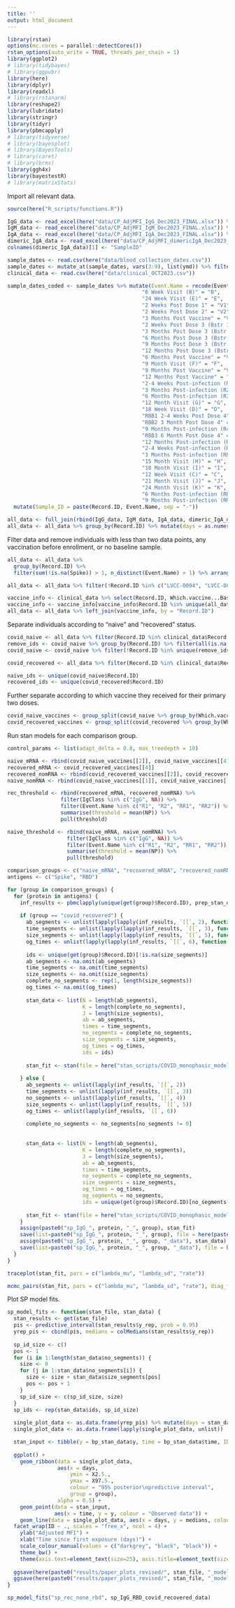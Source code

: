 ```yaml
---
title: ''
output: html_document
---
```


```r
library(rstan)
options(mc.cores = parallel::detectCores())
rstan_options(auto_write = TRUE, threads_per_chain = 1)
library(ggplot2)
# library(tidybayes)
# library(ggpubr)
library(here)
library(dplyr)
library(readxl)
# library(rstanarm)
library(reshape2)
library(lubridate)
library(stringr)
library(tidyr)
library(pbmcapply)
# library(tidyverse)
# library(bayesplot)
# library(BayesTools)
# library(caret)
# library(brms)
library(ggh4x)
library(bayestestR)
# library(matrixStats)
```


Import all relevant data.
```r
source(here("R_scripts/functions.R"))

IgG_data <- read_excel(here("data/CP_AdjMFI_IgG_Dec2023_FINAL.xlsx")) %>% mutate(code = str_extract(SampleID, "[^-]+$"), IgClass = "IgG")
IgM_data <- read_excel(here("data/CP_AdjMFI_IgM_Dec2023_FINAL.xlsx")) %>% mutate(code = str_extract(SampleID, "[^-]+$"), IgClass = "IgM")
IgA_data <- read_excel(here("data/CP_AdjMFI_IgA_Dec2023_FINAL.xlsx")) %>% mutate(code = str_extract(SampleID, "[^-]+$"), IgClass = "IgA")
dimeric_IgA_data <- read_excel(here("data/CP_AdjMFI_dimericIgA_Dec2023_FINAL.xlsx")) %>% mutate(code = str_extract(`Sample ID`, "[^-]+$"), IgClass = "dIgA")
colnames(dimeric_IgA_data)[1] <- "SampleID"

sample_dates <- read.csv(here("data/blood_collection_dates.csv"))
sample_dates <- mutate_at(sample_dates, vars(3:9), list(ymd)) %>% filter(!if_all(c(3:9), is.na))
clinical_data <- read.csv(here("data/clinical_OCT2023.csv"))

sample_dates_coded <- sample_dates %>% mutate(Event.Name = recode(Event.Name, "Baseline Visit (A)" = "A",
                                           "6 Week Visit (B)" = "B",
                                           "24 Week Visit (E)" = "E",
                                           "2 Weeks Post Dose 1" = "V1",
                                           "2 Weeks Post Dose 2" = "V2",
                                           "3 Months Post Vaccine" = "V3",
                                           "2 Weeks Post Dose 3 (Bstr 1)" = "B1",
                                           "3 Months Post Dose 3 (Bstr 1)" = "B2",
                                           "6 Months Post Dose 3 (Bstr 1)" = "B3",
                                           "9 Months Post Dose 3 (Bstr 1)" = "B4",
                                           "12 Months Post Dose 3 (Bstr 1)" = "B5",
                                           "6 Months Post Vaccine" = "V4",
                                           "9 Month Visit (F)" = "F",
                                           "9 Months Post Vaccine" = "V5",
                                           "12 Months Post Vaccine" = "V6",
                                           "2-4 Weeks Post-infection (R1)" = "R1",
                                           "3 Months Post-infection (R2)" = "R2",
                                           "6 Months Post-infection (R3)" = "R3",
                                           "12 Month Visit (G)" = "G",
                                           "18 Week Visit (D)" = "D",
                                           "RBB1 2-4 Weeks Post Dose 4" = "RBB1",
                                           "RBB2 3 Month Post Dose 4" = "RBB2",
                                           "9 Months Post-infection (R4)" = "R4",
                                           "RBB3 6 Month Post Dose 4" = "RBB3",
                                           "12 Months Post-infection (R5)" = "R5",
                                           "2-4 Weeks Post-infection (RR1)" = "RR1",
                                           "3 Months Post-infection (RR2)" = "RR2",
                                           "15 Month Visit (H)" = "H",
                                           "18 Month Visit (I)" = "I",
                                           "12 Week Visit (C)" = "C",
                                           "21 Month Visit (J)" = "J",
                                           "24 Month Visit (K)" = "K",
                                           "6 Months Post-infection (RR3)" = "RR3",
                                           "9 Months Post-infection (RR4)" = "RR4")) %>%
  mutate(Sample_ID = paste(Record.ID, Event.Name, sep = "-"))

all_data <- full_join(rbind(IgG_data, IgM_data, IgA_data, dimeric_IgA_data), sample_dates_coded, by = join_by(SampleID == Sample_ID))
all_data <- all_data %>% group_by(Record.ID) %>% mutate(days = as.numeric(Date.of.blood.sample.collection - min(Date.of.blood.sample.collection, na.rm = T)), Record.ID = str_extract(SampleID, "([^.]+)(?=-)"))
```


Filter data and remove individuals with less than two data points, any vaccination before enrollment, or no baseline sample.
```r
all_data <- all_data %>%
  group_by(Record.ID) %>%
  filter(sum(!is.na(Spike)) > 1, n_distinct(Event.Name) > 1) %>% arrange(Record.ID, IgClass, days) %>% filter(!is.na(Event.Name)) %>% ungroup()

all_data <- all_data %>% filter(!Record.ID %in% c("LVCC-0094", "LVCC-0095", "LVCC-0169", "LVCC-0113", "LVCC-0120", "LVCC-0178", "LVCC-0144", "LVCC-0165", "LVCC-0150"))

vaccine_info <- clinical_data %>% select(Record.ID, Which.vaccine...Baseline.Visit..A.., Dose.3.vaccine.brand....Baseline.Visit..A.., Dose.4.vaccine.brand....Baseline.Visit..A.., Dose.5.vaccine.brand....Baseline.Visit..A.., Gender.at.birth..Baseline.Visit..A.., Age..Baseline.Visit..A..)
vaccine_info <- vaccine_info[vaccine_info$Record.ID %in% unique(all_data$Record.ID), ]
all_data <- all_data %>% left_join(vaccine_info, by = "Record.ID")
```


Separate individuals according to "naive" and "recovered" status.
```r
covid_naive <- all_data %>% filter(Record.ID %in% clinical_data$Record.ID[clinical_data$Please.indicate.appropriate.classification.based.on.answers....Baseline.Visit..A.. == "Non-COVID-19 healthy participant"]) %>% mutate(type = "naive")
remove_ids <- covid_naive %>% group_by(Record.ID) %>% filter(all(is.na(Dose.1)) && !any(Event.Name == "Reinfection")) %>% ungroup()
covid_naive <- covid_naive %>% filter(!Record.ID %in% unique(remove_ids$Record.ID))

covid_recovered <- all_data %>% filter(Record.ID %in% clinical_data$Record.ID[clinical_data$Please.indicate.appropriate.classification.based.on.answers....Baseline.Visit..A.. == "COVID-19 recovered participant"]) %>% mutate(type = "recovered")

naive_ids <- unique(covid_naive$Record.ID)
recovered_ids <- unique(covid_recovered$Record.ID)
```


Further separate according to which vaccine they received for their primary two doses.
```r
covid_naive_vaccines <- group_split(covid_naive %>% group_by(Which.vaccine...Baseline.Visit..A..))
covid_recovered_vaccines <- group_split(covid_recovered %>% group_by(Which.vaccine...Baseline.Visit..A..))
```


Run stan models for each comparison group.
```r
control_params <- list(adapt_delta = 0.8, max_treedepth = 10)

naive_mRNA <- rbind(covid_naive_vaccines[[2]], covid_naive_vaccines[[4]])
recovered_mRNA <- covid_recovered_vaccines[[4]]
recovered_nomRNA <- rbind(covid_recovered_vaccines[[2]], covid_recovered_vaccines[[3]])
naive_nomRNA <- rbind(covid_naive_vaccines[[1]], covid_naive_vaccines[[3]])

rec_threshold <- rbind(recovered_mRNA, recovered_nomRNA) %>% 
                 filter(IgClass %in% c("IgG", NA)) %>% 
                 filter(Event.Name %in% c("R1", "R2", "RR1", "RR2")) %>%
                 summarise(threshold = mean(NP)) %>%
                 pull(threshold)

naive_threshold <- rbind(naive_mRNA, naive_nomRNA) %>% 
                   filter(IgClass %in% c("IgG", NA)) %>% 
                   filter(Event.Name %in% c("R1", "R2", "RR1", "RR2")) %>%
                   summarise(threshold = mean(NP)) %>%
                   pull(threshold)

comparison_groups <- c("naive_mRNA", "recovered_mRNA", "recovered_nomRNA", "naive_nomRNA", "covid_recovered")
antigens <- c("Spike", "RBD")

for (group in comparison_groups) {
  for (protein in antigens) {
    inf_results <- pbmclapply(unique(get(group)$Record.ID), prep_stan_data_sp_model, get(group), protein, "IgG", mc.cores = detectCores()/2)
    
    if (group == "covid_recovered") {
      ab_segments <- unlist(lapply(lapply(inf_results, `[[`, 2), function(x) if (length(x) > 0) x[[1]] else NA))
      time_segments <- unlist(lapply(lapply(inf_results, `[[`, 3), function(x) if (length(x) > 0) x[[1]] else NA))
      size_segments <- unlist(lapply(lapply(inf_results, `[[`, 5), function(x) if (length(x) > 0) x[[1]] else NA))
      og_times <- unlist(lapply(lapply(inf_results, `[[`, 6), function(x) if (length(x) > 0) x[[1]] else NA))
      
      ids <- unique(get(group)$Record.ID)[!is.na(size_segments)]
      ab_segments <- na.omit(ab_segments)
      time_segments <- na.omit(time_segments)
      size_segments <- na.omit(size_segments)
      complete_no_segments <- rep(1, length(size_segments))
      og_times <- na.omit(og_times)
      
      stan_data <- list(N = length(ab_segments),
                        K = length(complete_no_segments),
                        J = length(size_segments),
                        ab = ab_segments,
                        times = time_segments,
                        no_segments = complete_no_segments,
                        size_segments = size_segments,
                        og_times = og_times,
                        ids = ids)
            
      stan_fit <- stan(file = here("stan_scripts/COVID_monophasic_model.stan"), data = stan_data, iter =  10000, warmup = 1000, chains = 4, control = control_params)
      
    } else {
      ab_segments <- unlist(lapply(inf_results, `[[`, 2))
      time_segments <- unlist(lapply(inf_results, `[[`, 3))
      no_segments <- unlist(lapply(inf_results, `[[`, 4))
      size_segments <- unlist(lapply(inf_results, `[[`, 5))
      og_times <- unlist(lapply(inf_results, `[[`, 6))
      
      complete_no_segments <- no_segments[no_segments != 0]
      
      
      stan_data <- list(N = length(ab_segments),
                        K = length(complete_no_segments),
                        J = length(size_segments),
                        ab = ab_segments,
                        times = time_segments,
                        no_segments = complete_no_segments,
                        size_segments = size_segments,
                        og_times = og_times,
                        og_segments = no_segments,
                        ids = unique(get(group)$Record.ID)[no_segments != 0])
      
      stan_fit <- stan(file = here("stan_scripts/COVID_monophasic_model.stan"), data = stan_data, iter =  10000, warmup = 1000, chains = 4, control = control_params)
    }
    assign(paste0("sp_IgG_", protein, "_", group), stan_fit)
    save(list=paste0("sp_IgG_", protein, "_", group), file = here(paste0("results/model_fits/sp_IgG_", protein, "_", group, ".Rdata")))
    assign(paste0("sp_IgG_", protein, "_", group, "_data"), stan_data)
    save(list=paste0("sp_IgG_", protein, "_", group, "_data"), file = here(paste0("results/model_fits/sp_IgG_", protein, "_", group, "_data.Rdata")))
  }
}

```




```r
traceplot(stan_fit, pars = c("lambda_mu", "lambda_sd", "rate"))

mcmc_pairs(stan_fit, pars = c("lambda_mu", "lambda_sd", "rate"), diag_fun = "dens", off_diag_fun = "hex")

```


Plot SP model fits.
```r
sp_model_fits <- function(stan_file, stan_data) {
  stan_results <- get(stan_file)
  pis <- predictive_interval(stan_results$y_rep, prob = 0.95)
  yrep_pis <- cbind(pis, medians = colMedians(stan_results$y_rep))
  
  sp_id_size <- c()
  pos <- 1
  for (i in 1:length(stan_data$no_segments)) {
    size <- 0
    for (j in 1:stan_data$no_segments[i]) {
      size <- size + stan_data$size_segments[pos]
      pos <- pos + 1
    }
    sp_id_size <- c(sp_id_size, size)
  }
  sp_ids <- rep(stan_data$ids, sp_id_size)
  
  single_plot_data <- as.data.frame(yrep_pis) %>% mutate(days = stan_data$og_times, ID = sp_ids)
  single_plot_data <- as.data.frame(lapply(single_plot_data, unlist))  %>% group_by(ID) %>% mutate(group = cumsum(lag(medians, default = first(medians)) < medians) + 1) 

  stan_input <- tibble(y = bp_stan_data$y, time = bp_stan_data$time, ID = rep(bp_stan_data$ids, bp_stan_data$size_y))
  
  ggplot() + 
    geom_ribbon(data = single_plot_data, 
                aes(x = days, 
                    ymin = X2.5., 
                    ymax = X97.5., 
                    colour = "95% posterior\npredictive interval",
                    group = group), 
                alpha = 0.5) + 
    geom_point(data = stan_input, 
               aes(x = time, y = y, colour = "Observed data")) + 
    geom_line(data = single_plot_data, aes(x = days, y = medians, colour = "Posterior predictive\nmedian", group = group)) + 
  facet_wrap(ID ~ ., scales = "free_x", ncol = 4) + 
    ylab("Adjusted MFI") + 
    xlab("Time since first exposure (days)") + 
    scale_colour_manual(values = c("darkgrey", "black", "black")) + 
    theme_bw() + 
    theme(axis.text=element_text(size=25), axis.title=element_text(size=25), strip.text = element_text(size = 25), legend.text=element_text(size=25), plot.title = element_text(size=27), legend.title=element_blank(), panel.grid.major = element_blank(), panel.grid.minor = element_blank())
  
  ggsave(here(paste0("results/paper_plots_revised/", stan_file, "_model_fits.png")), height = 40, width = 20, dpi = 300)
  ggsave(here(paste0("results/paper_plots_revised/", stan_file, "_model_fits.pdf")), height = 40, width = 20, dpi = 300)
}

sp_model_fits("sp_rec_none_rbd", sp_IgG_RBD_covid_recovered_data)
  

```





















